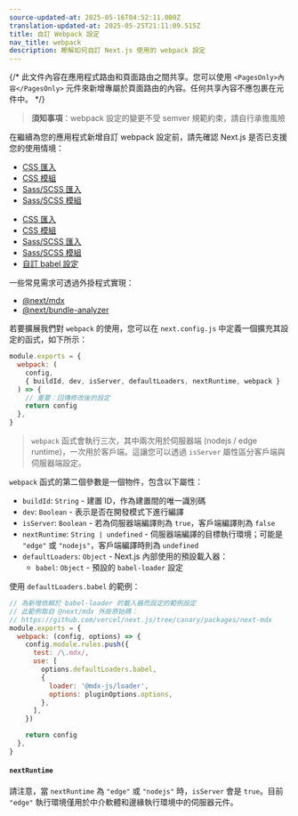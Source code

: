 ```yaml
---
source-updated-at: 2025-05-16T04:52:11.000Z
translation-updated-at: 2025-05-25T21:11:09.515Z
title: 自訂 Webpack 設定
nav_title: webpack
description: 瞭解如何自訂 Next.js 使用的 webpack 設定
---
```


{/* 此文件內容在應用程式路由和頁面路由之間共享。您可以使用 `<PagesOnly>內容</PagesOnly>` 元件來新增專屬於頁面路由的內容。任何共享內容不應包裹在元件中。 */}

> **須知事項**：webpack 設定的變更不受 semver 規範約束，請自行承擔風險

在繼續為您的應用程式新增自訂 webpack 設定前，請先確認 Next.js 是否已支援您的使用情境：

<AppOnly>

- [CSS 匯入](/docs/app/building-your-application/styling)
- [CSS 模組](/docs/app/building-your-application/styling/css-modules)
- [Sass/SCSS 匯入](/docs/app/building-your-application/styling/sass)
- [Sass/SCSS 模組](/docs/app/building-your-application/styling/sass)

</AppOnly>

<PagesOnly>

- [CSS 匯入](/docs/pages/building-your-application/styling)
- [CSS 模組](/docs/pages/building-your-application/styling/css-modules)
- [Sass/SCSS 匯入](/docs/pages/building-your-application/styling/sass)
- [Sass/SCSS 模組](/docs/pages/building-your-application/styling/sass)
- [自訂 babel 設定](/docs/pages/building-your-application/configuring/babel)

</PagesOnly>

一些常見需求可透過外掛程式實現：

- [@next/mdx](https://github.com/vercel/next.js/tree/canary/packages/next-mdx)
- [@next/bundle-analyzer](https://github.com/vercel/next.js/tree/canary/packages/next-bundle-analyzer)

若要擴展我們對 `webpack` 的使用，您可以在 `next.config.js` 中定義一個擴充其設定的函式，如下所示：

```js filename="next.config.js"
module.exports = {
  webpack: (
    config,
    { buildId, dev, isServer, defaultLoaders, nextRuntime, webpack }
  ) => {
    // 重要：回傳修改後的設定
    return config
  },
}
```

> `webpack` 函式會執行三次，其中兩次用於伺服器端 (nodejs / edge runtime)，一次用於客戶端。這讓您可以透過 `isServer` 屬性區分客戶端與伺服器端設定。

`webpack` 函式的第二個參數是一個物件，包含以下屬性：

- `buildId`: `String` - 建置 ID，作為建置間的唯一識別碼
- `dev`: `Boolean` - 表示是否在開發模式下進行編譯
- `isServer`: `Boolean` - 若為伺服器端編譯則為 `true`，客戶端編譯則為 `false`
- `nextRuntime`: `String | undefined` - 伺服器端編譯的目標執行環境；可能是 `"edge"` 或 `"nodejs"`，客戶端編譯時則為 `undefined`
- `defaultLoaders`: `Object` - Next.js 內部使用的預設載入器：
  - `babel`: `Object` - 預設的 `babel-loader` 設定

使用 `defaultLoaders.babel` 的範例：

```js
// 為新增依賴於 babel-loader 的載入器而設定的範例設定
// 此範例取自 @next/mdx 外掛原始碼：
// https://github.com/vercel/next.js/tree/canary/packages/next-mdx
module.exports = {
  webpack: (config, options) => {
    config.module.rules.push({
      test: /\.mdx/,
      use: [
        options.defaultLoaders.babel,
        {
          loader: '@mdx-js/loader',
          options: pluginOptions.options,
        },
      ],
    })

    return config
  },
}
```

#### `nextRuntime`

請注意，當 `nextRuntime` 為 `"edge"` 或 `"nodejs"` 時，`isServer` 會是 `true`。目前 `"edge"` 執行環境僅用於中介軟體和邊緣執行環境中的伺服器元件。